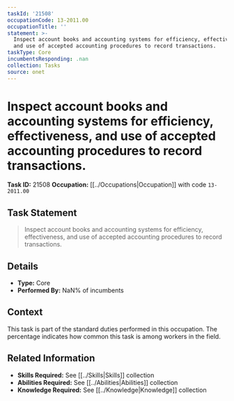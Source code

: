 ```yaml
---
taskId: '21508'
occupationCode: 13-2011.00
occupationTitle: ''
statement: >-
  Inspect account books and accounting systems for efficiency, effectiveness,
  and use of accepted accounting procedures to record transactions.
taskType: Core
incumbentsResponding: .nan
collection: Tasks
source: onet
---
```

# Inspect account books and accounting systems for efficiency, effectiveness, and use of accepted accounting procedures to record transactions.

**Task ID:** 21508
**Occupation:** [[../Occupations|Occupation]] with code `13-2011.00`

## Task Statement

> Inspect account books and accounting systems for efficiency, effectiveness, and use of accepted accounting procedures to record transactions.

## Details

- **Type:** Core
- **Performed By:** NaN% of incumbents

## Context

This task is part of the standard duties performed in this occupation. The percentage indicates how common this task is among workers in the field.

## Related Information

- **Skills Required:** See [[../Skills|Skills]] collection
- **Abilities Required:** See [[../Abilities|Abilities]] collection
- **Knowledge Required:** See [[../Knowledge|Knowledge]] collection
